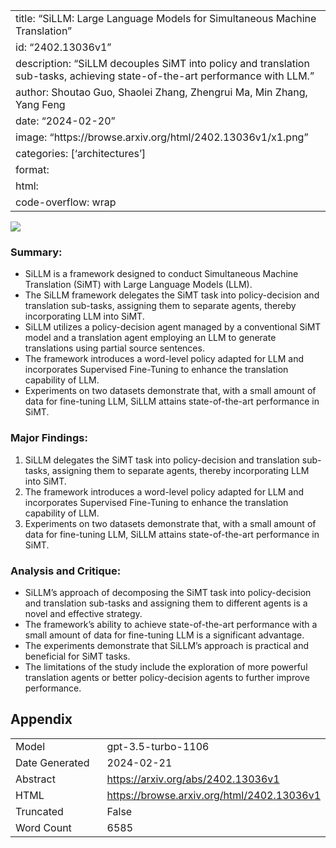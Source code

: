 
---
title: "SiLLM: Large Language Models for Simultaneous Machine Translation"
id: "2402.13036v1"
description: "SiLLM decouples SiMT into policy and translation sub-tasks, achieving state-of-the-art performance with LLM."
author: Shoutao Guo, Shaolei Zhang, Zhengrui Ma, Min Zhang, Yang Feng
date: "2024-02-20"
image: "https://browse.arxiv.org/html/2402.13036v1/x1.png"
categories: ['architectures']
format:
  html:
    code-overflow: wrap
---

![](https://browse.arxiv.org/html/2402.13036v1/x1.png)

### **Summary:**
- SiLLM is a framework designed to conduct Simultaneous Machine Translation (SiMT) with Large Language Models (LLM).
- The SiLLM framework delegates the SiMT task into policy-decision and translation sub-tasks, assigning them to separate agents, thereby incorporating LLM into SiMT.
- SiLLM utilizes a policy-decision agent managed by a conventional SiMT model and a translation agent employing an LLM to generate translations using partial source sentences.
- The framework introduces a word-level policy adapted for LLM and incorporates Supervised Fine-Tuning to enhance the translation capability of LLM.
- Experiments on two datasets demonstrate that, with a small amount of data for fine-tuning LLM, SiLLM attains state-of-the-art performance in SiMT.

### Major Findings:
1. SiLLM delegates the SiMT task into policy-decision and translation sub-tasks, assigning them to separate agents, thereby incorporating LLM into SiMT.
2. The framework introduces a word-level policy adapted for LLM and incorporates Supervised Fine-Tuning to enhance the translation capability of LLM.
3. Experiments on two datasets demonstrate that, with a small amount of data for fine-tuning LLM, SiLLM attains state-of-the-art performance in SiMT.

### Analysis and Critique:
- SiLLM's approach of decomposing the SiMT task into policy-decision and translation sub-tasks and assigning them to different agents is a novel and effective strategy.
- The framework's ability to achieve state-of-the-art performance with a small amount of data for fine-tuning LLM is a significant advantage.
- The experiments demonstrate that SiLLM's approach is practical and beneficial for SiMT tasks.
- The limitations of the study include the exploration of more powerful translation agents or better policy-decision agents to further improve performance.

## Appendix

|          |          |
|----------|----------|
| Model     | gpt-3.5-turbo-1106       |
| Date Generated     | 2024-02-21       |
| Abstract | [https://arxiv.org/abs/2402.13036v1](https://arxiv.org/abs/2402.13036v1)        |
| HTML     | [https://browse.arxiv.org/html/2402.13036v1](https://browse.arxiv.org/html/2402.13036v1)       |
| Truncated       | False       |
| Word Count       | 6585       |